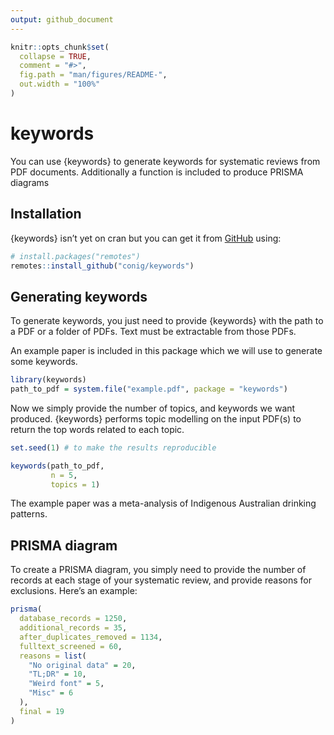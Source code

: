 ```yaml
---
output: github_document
---
```


<!-- README.md is generated from README.Rmd. Please edit that file -->

```r
knitr::opts_chunk$set(
  collapse = TRUE,
  comment = "#>",
  fig.path = "man/figures/README-",
  out.width = "100%"
)
```

# keywords

<!-- badges: start -->
<!-- badges: end -->

You can use {keywords} to generate keywords for systematic reviews from PDF documents. Additionally a function is included to produce PRISMA diagrams

## Installation

{keywords} isn't yet on cran but you can get it from [GitHub](https://github.com/conig/keywords) using:

```r
# install.packages("remotes")
remotes::install_github("conig/keywords")
```
## Generating keywords

To generate keywords, you just need to provide {keywords} with the path to a PDF or a folder of PDFs. Text must be extractable from those PDFs.

An example paper is included in this package which we will use to generate some keywords.

```r
library(keywords)
path_to_pdf = system.file("example.pdf", package = "keywords")
```

Now we simply provide the number of topics, and keywords we want produced. {keywords} performs topic modelling on the input PDF(s) to return the top words related to each topic.

```r
set.seed(1) # to make the results reproducible

keywords(path_to_pdf,
         n = 5,
         topics = 1)
```

The example paper was a meta-analysis of Indigenous Australian drinking patterns.

## PRISMA diagram

To create a PRISMA diagram, you simply need to provide the number of records at each stage of your systematic review, and provide reasons for exclusions. Here's an example:

```r
prisma(
  database_records = 1250,
  additional_records = 35,
  after_duplicates_removed = 1134,
  fulltext_screened = 60,
  reasons = list(
    "No original data" = 20,
    "TL;DR" = 10,
    "Weird font" = 5,
    "Misc" = 6
  ),
  final = 19
)
```

